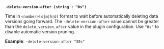 <a id="kv-flag-delete-version-after" />

**`-delete-version-after (string : "0s")`**

Time in `<number>[s|m|h|d]` format to wait before automatically deleting data
versions going forward. The `-delete-version-after` value cannot be greater than
the `delete_version_after` value in the plugin configuration. Use `"0s"` to
disable automatic version pruning.

**Example**: `-delete-version-after "30s"`